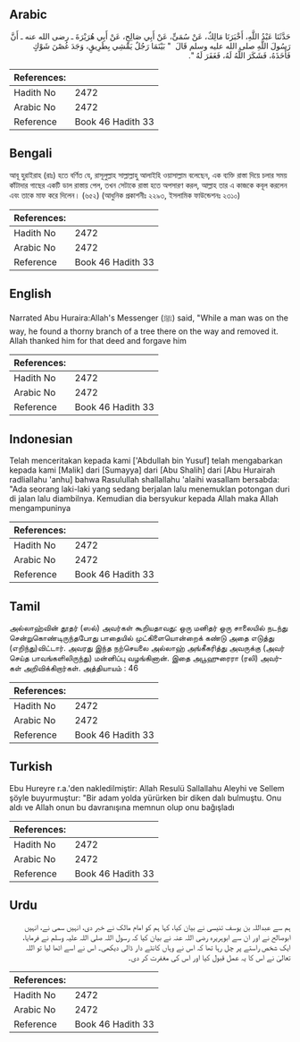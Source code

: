 ## Arabic


<div dir="rtl" lang="ar" style={{fontSize:'larger',backgroundColor:'#f8f9fa',padding:20}}>
حَدَّثَنَا عَبْدُ اللَّهِ، أَخْبَرَنَا مَالِكٌ، عَنْ سُمَىٍّ، عَنْ أَبِي صَالِحٍ، عَنْ أَبِي هُرَيْرَةَ ـ رضى الله عنه ـ أَنَّ رَسُولَ اللَّهِ صلى الله عليه وسلم قَالَ ‏ "‏ بَيْنَمَا رَجُلٌ يَمْشِي بِطَرِيقٍ، وَجَدَ غُصْنَ شَوْكٍ فَأَخَذَهُ، فَشَكَرَ اللَّهُ لَهُ، فَغَفَرَ لَهُ ‏"‏‏.‏
</div>
<div style={{backgroundColor:'#f8f9fa',padding:20, marginBottom: 10}}><table> <thead> <tr> <th>References:</th> <th></th> </tr> </thead> <tbody><tr><td>Hadith No</td><td>2472</td></tr><tr><td>Arabic No</td><td>2472</td></tr><tr><td>Reference</td><td>Book 46 Hadith 33</td></tr></tbody></table></div>

## Bengali


<div dir="ltr" lang="bn" style={{fontSize:'larger',backgroundColor:'#f8f9fa',padding:20}}>
আবূ হুরাইরাহ (রাঃ) হতে বর্ণিত যে, রাসূলুল্লাহ সাল্লাল্লাহু আলাইহি ওয়াসাল্লাম বলেছেন, এক ব্যক্তি রাস্তা দিয়ে চলার সময় কাঁটাদার গাছের একটি ডাল রাস্তায় পেল, তখন সেটাকে রাস্তা হতে অপসারণ করল, আল্লাহ তার এ কাজকে কবূল করলেন এবং তাকে মাফ করে দিলেন। (৬৫২) (আধুনিক প্রকাশনীঃ ২২৯৩, ইসলামিক ফাউন্ডেশনঃ ২৩১০)
</div>
<div style={{backgroundColor:'#f8f9fa',padding:20, marginBottom: 10}}><table> <thead> <tr> <th>References:</th> <th></th> </tr> </thead> <tbody><tr><td>Hadith No</td><td>2472</td></tr><tr><td>Arabic No</td><td>2472</td></tr><tr><td>Reference</td><td>Book 46 Hadith 33</td></tr></tbody></table></div>

## English


<div dir="ltr" lang="en" style={{fontSize:'larger',backgroundColor:'#f8f9fa',padding:20}}>
Narrated Abu Huraira:Allah's Messenger (ﷺ) said, "While a man was on the way, he found a thorny branch of a tree there on the way and removed it. Allah thanked him for that deed and forgave him
</div>
<div style={{backgroundColor:'#f8f9fa',padding:20, marginBottom: 10}}><table> <thead> <tr> <th>References:</th> <th></th> </tr> </thead> <tbody><tr><td>Hadith No</td><td>2472</td></tr><tr><td>Arabic No</td><td>2472</td></tr><tr><td>Reference</td><td>Book 46 Hadith 33</td></tr></tbody></table></div>

## Indonesian


<div dir="ltr" lang="id" style={{fontSize:'larger',backgroundColor:'#f8f9fa',padding:20}}>
Telah menceritakan kepada kami ['Abdullah bin Yusuf] telah mengabarkan kepada kami [Malik] dari [Sumayya] dari [Abu Shalih] dari [Abu Hurairah radliallahu 'anhu] bahwa Rasulullah shallallahu 'alaihi wasallam bersabda: "Ada seorang laki-laki yang sedang berjalan lalu menemuklan potongan duri di jalan lalu diambilnya. Kemudian dia bersyukur kepada Allah maka Allah mengampuninya
</div>
<div style={{backgroundColor:'#f8f9fa',padding:20, marginBottom: 10}}><table> <thead> <tr> <th>References:</th> <th></th> </tr> </thead> <tbody><tr><td>Hadith No</td><td>2472</td></tr><tr><td>Arabic No</td><td>2472</td></tr><tr><td>Reference</td><td>Book 46 Hadith 33</td></tr></tbody></table></div>

## Tamil


<div dir="ltr" lang="ta" style={{fontSize:'larger',backgroundColor:'#f8f9fa',padding:20}}>
அல்லாஹ்வின் தூதர் (ஸல்) அவர்கள் கூறியதாவது: ஒரு மனிதர் ஒரு சாலையில் நடந்து சென்றுகொண்டிருந்தபோது பாதையில் முட்கிளையொன்றைக் கண்டு அதை எடுத்து (எறிந்து)விட்டார். அவரது இந்த நற்செயலை அல்லாஹ் அங்கீகரித்து அவருக்கு (அவர் செய்த பாவங்களிலிருந்து) மன்னிப்பு வழங்கினான். இதை அபூஹுரைரா (ரலி) அவர்கள் அறிவிக்கிறார்கள். அத்தியாயம் : 46
</div>
<div style={{backgroundColor:'#f8f9fa',padding:20, marginBottom: 10}}><table> <thead> <tr> <th>References:</th> <th></th> </tr> </thead> <tbody><tr><td>Hadith No</td><td>2472</td></tr><tr><td>Arabic No</td><td>2472</td></tr><tr><td>Reference</td><td>Book 46 Hadith 33</td></tr></tbody></table></div>

## Turkish


<div dir="ltr" lang="tr" style={{fontSize:'larger',backgroundColor:'#f8f9fa',padding:20}}>
Ebu Hureyre r.a.'den nakledilmiştir: Allah Resulü Sallallahu Aleyhi ve Sellem şöyle buyurmuştur: "Bir adam yolda yürürken bir diken dalı bulmuştu. Onu aldı ve Allah onun bu davranışına memnun olup onu bağışladı
</div>
<div style={{backgroundColor:'#f8f9fa',padding:20, marginBottom: 10}}><table> <thead> <tr> <th>References:</th> <th></th> </tr> </thead> <tbody><tr><td>Hadith No</td><td>2472</td></tr><tr><td>Arabic No</td><td>2472</td></tr><tr><td>Reference</td><td>Book 46 Hadith 33</td></tr></tbody></table></div>

## Urdu


<div dir="rtl" lang="ur" style={{fontSize:'larger',backgroundColor:'#f8f9fa',padding:20}}>
ہم سے عبداللہ بن یوسف تنیسی نے بیان کیا، کہا ہم کو امام مالک نے خبر دی، انہیں سمی نے، انہیں ابوصالح نے اور ان سے ابوہریرہ رضی اللہ عنہ نے بیان کیا کہ رسول اللہ صلی اللہ علیہ وسلم نے فرمایا، ایک شخص راستے پر چل رہا تھا کہ اس نے وہاں کانٹے دار ڈالی دیکھی۔ اس نے اسے اٹھا لیا تو اللہ تعالیٰ نے اس کا یہ عمل قبول کیا اور اس کی مغفرت کر دی۔
</div>
<div style={{backgroundColor:'#f8f9fa',padding:20, marginBottom: 10}}><table> <thead> <tr> <th>References:</th> <th></th> </tr> </thead> <tbody><tr><td>Hadith No</td><td>2472</td></tr><tr><td>Arabic No</td><td>2472</td></tr><tr><td>Reference</td><td>Book 46 Hadith 33</td></tr></tbody></table></div>